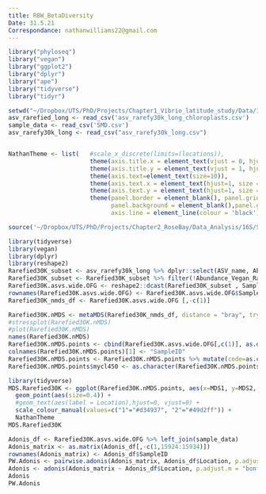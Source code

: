 ```yaml
---
title: RBW_BetaDiversity
Date: 31.5.21
Correspondance: nathanwilliams22@gmail.com
---
```


```r
library("phyloseq")
library("vegan")
library("ggplot2")
library("dplyr")
library("ape")
library("tidyverse")
library("tidyr")

setwd("~/Dropbox/UTS/PhD/Projects/Chapter1_Vibrio_latitude_study/Data/16S/Data")
asv_rarefied_long <- read_csv('asv_rarefy30k_long_chloroplasts.csv')
sample_data <- read_csv('SMD.csv')
asv_rarefy30k_long <- read_csv("asv_rarefy30k_long.csv")


NathanTheme <- list(   #scale_x_discrete(limits=(locations)),
                       theme(axis.title.x = element_text(vjust = 0, hjust = 0.5, size = 16)),
                       theme(axis.title.y = element_text(vjust = 1, hjust = 0.5, size = 16)),
                       theme(axis.text=element_text(size=10)),
                       theme(axis.text.x = element_text(hjust=1, size = 14, angle = 0)),
                       theme(axis.text.y = element_text(hjust=1, size = 14, angle = 0)),
                       theme(panel.border = element_blank(), panel.grid.major = element_blank(), 
                             panel.background = element_blank(),panel.grid.minor = element_blank(), 
                             axis.line = element_line(colour = 'black')))

source('~/Dropbox/UTS/PhD/Projects/Chapter2_RoseBay/Data_Analysis/16S/Scripts/pairwise.adonis.r')
```

```r
library(tidyverse)
library(vegan)
library(dplyr)
library(reshape2)
Rarefied30K_subset <- asv_rarefy30k_long %>% dplyr::select(ASV_name, Abundance_Vegan_Rarefied, SampleID)
Rarefied30K_subset <- Rarefied30K_subset %>% filter(!Abundance_Vegan_Rarefied ==0)
Rarefied30K.asvs.wide.OFG <- reshape2::dcast(Rarefied30K_subset , SampleID~ASV_name, value.var = "Abundance_Vegan_Rarefied", fill=0)
rownames(Rarefied30K.asvs.wide.OFG) <- Rarefied30K.asvs.wide.OFG$SampleID
Rarefied30K_nmds_df <- Rarefied30K.asvs.wide.OFG [,-c(1)]
```

```r
Rarefied30K.nMDS <- metaMDS(Rarefied30K_nmds_df, distance = "bray", try =99, trymax=100, autotransform = F)
#stressplot(Rarefied30K.nMDS)
#plot(Rarefied30K.nMDS)
names(Rarefied30K.nMDS)
Rarefied30K.nMDS.points <- cbind(Rarefied30K.asvs.wide.OFG[,c(1)], as.data.frame(Rarefied30K.nMDS$points))
colnames(Rarefied30K.nMDS.points)[1] <- "SampleID"
Rarefied30K.nMDS.points <- Rarefied30K.nMDS.points %>% mutate(code=as.character(SampleID)) %>% left_join(sample_data)
Rarefied30K.nMDS.points$mycl450 <- as.character(Rarefied30K.nMDS.points$mycl450)
```

```r
library(tidyverse)
MDS.Rarefied30K <- ggplot(Rarefied30K.nMDS.points, aes(x=MDS1, y=MDS2, color = `mycl450`, label = Location)) + 
  geom_point(aes(size=0.4)) +
  #geom_text(aes(label = Location),hjust=0, vjust=0) +
  scale_colour_manual(values=c("1"="#d34937", "2"="#49d2ff")) +
  NathanTheme
MDS.Rarefied30K
```

```r
Adonis_df <- Rarefied30K.asvs.wide.OFG %>% left_join(sample_data)
Adonis_matrix <- as.matrix(Adonis_df[,-c(1,15924:15934)])
rownames(Adonis_matrix) <- Adonis_df$SampleID
PW.Adonis <- pairwise.adonis(Adonis_matrix, Adonis_df$Location, p.adjust.m = "bonferroni")
Adonis <- adonis(Adonis_matrix ~ Adonis_df$Location, p.adjust.m = "bonferroni")
Adonis
PW.Adonis
```

